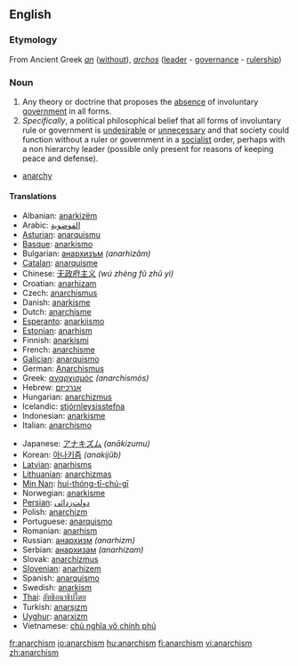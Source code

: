 ==English==

===Etymology===
From Ancient Greek ''[[an]]'' ([[without]]), ''[[archos]]'' ([[leader]] - [[governance]] - [[rulership]])

===Noun===
{{en-noun|-}}

# Any theory or doctrine that proposes the [[absence]] of involuntary [[government]] in all forms.
# ''Specifically'', a political philosophical belief that all forms of involuntary rule or government is [[undesirable]] or [[unnecessary]] and that society could function without a ruler or government in a [[socialist]] order, perhaps with a non hierarchy leader (possible only present for reasons of keeping peace and defense).
*[[anarchy]]

====Translations====
{{top}}
*Albanian: [[anarkizëm]]
*Arabic: [[الفوضوية]]
*[[Asturian]]: [[anarquismu]]
*[[Basque]]: [[anarkismo]]
*Bulgarian: [[анархизъм]] ''(anarhizăm)''
*[[Catalan]]: [[anarquisme]]
*Chinese: [[无政府主义]] ''(wú zhèng fǔ zhǔ yì)''
*Croatian: [[anarhizam]]
*Czech: [[anarchismus]]
*Danish: [[anarkisme]]
*Dutch: [[anarchisme]]
*[[Esperanto]]: [[anarkiismo]]
*[[Estonian]]: [[anarhism]]
*Finnish: [[anarkismi]]
*French: [[anarchisme]]
*[[Galician]]: [[anarquismo]]
*German: [[Anarchismus]]
*Greek: [[αναρχισμός]] ''(anarchismós)''
*Hebrew: [[אנרכיזם]]
*Hungarian: [[anarchizmus]]
*Icelandic: [[stjórnleysisstefna]]
*Indonesian: [[anarkisme]]
*Italian: [[anarchismo]]
{{mid}}
*Japanese: [[アナキズム]] ''(anākizumu)''
*Korean: [[아나키즘]] ''(anakijŭb)''
*[[Latvian]]: [[anarhisms]]
*[[Lithuanian]]: [[anarchizmas]]
*[[Min Nan]]: [[hui-thóng-tī-chú-gī]]
*Norwegian: [[anarkisme]]
*[[Persian]]: [[دولت‌زدائی]]
*Polish: [[anarchizm]]
*Portuguese: [[anarquismo]]
*Romanian: [[anarhism]]
*Russian: [[анархизм]] ''(anarhizm)''
*Serbian: [[анархизам]] ''(anarhizam)''
*Slovak: [[anarchizmus]]
*[[Slovenian]]: [[anarhizem]]
*Spanish: [[anarquismo]]
*Swedish: [[anarkism]]
*[[Thai]]: [[ลัทธิอนาธิปไตย]]
*Turkish: [[anarşızm]]
*[[Uyghur]]: [[anarxizm]]
*Vietnamese: [[chủ nghĩa vô chính phủ]]
{{bottom}}

[[fr:anarchism]]
[[io:anarchism]]
[[hu:anarchism]]
[[fi:anarchism]]
[[vi:anarchism]]
[[zh:anarchism]]